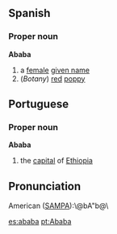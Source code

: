 {{rfd}}
== Spanish ==
=== Proper noun ===
'''Ababa'''
# a [[female]] [[given name]]
# (''Botany'') [[red]] [[poppy]]
== Portuguese ==
=== Proper noun ===
'''Ababa'''
# the [[capital]] of [[Ethiopia]]

== Pronunciation ==
American ([[SAMPA]]):\@bA"b@\

{{stub}}

[[es:ababa]]
[[pt:Ababa]]